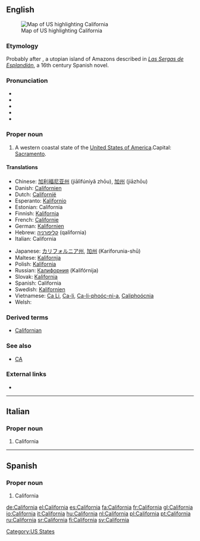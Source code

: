 ==English==
[[Image:Map of USA highlighting California.png|thumb|right|Map of US highlighting California]]

===Etymology===
Probably after {{term|California|lang=es}}, a utopian island of Amazons described in ''[[w:Las Sergas de Esplandián|Las Sergas de Esplandián]]'', a 16th century Spanish novel.

===Pronunciation===
* {{IPA|/ˌkæl.ɪ.ˈfɔɹ.njə/|/ˌkæl.ɪ.ˈfɔɹ.ni.ə/}}
* {{SAMPA|/%k{lI"fOrnj@/|/%k{lI"fOrni@/}}
* {{audio|en-us-california.ogg|Audio (US)}}
* {{hyphenation|Cal-i-for-nia}}
* {{rhymes|ɔː(r)niə}}

===Proper noun===
{{en-proper noun}}

# A western coastal state of the [[United States of America]].Capital: [[Sacramento]].

====Translations====
{{trans-top|state of the United States of America}}
*Chinese: [[加利福尼亚州]] (jiālìfúníyǎ zhōu), [[加州]] (jiāzhōu)
*Danish: [[Californien]]
*Dutch: [[Californië]]
*Esperanto: [[Kalifornio]]
*Estonian: California
*Finnish: [[Kalifornia]]
*French: [[Californie]] {{f}}
*German: [[Kalifornien]] {{n}}
*Hebrew: [[קליפורניה]] (qalifornia) {{f}}
*Italian: California {{f}}
{{trans-mid}}
*Japanese: [[カリフォルニア州]], [[加州]] (Kariforunia-shū)
*Maltese: [[Kalifornja]] 
*Polish: [[Kalifornia]] {{f}}
*Russian: [[Калифорния]] (Kalifórnija) {{f}}
*Slovak: [[Kalifornia]] {{f}}
*Spanish: California {{f}}
*Swedish: [[Kalifornien]]
*Vietnamese: [[Ca Li]], [[Ca-li]], [[Ca-li-phoóc-ni-a]], [[Caliphoócnia]]
*Welsh: {{t-|cy|Califfornia}}
{{trans-bottom}}

===Derived terms===
* [[Californian]]

===See also===
* [[CA]]

===External links===
* {{pedialite}}

[[Category:US States]]

----

==Italian==

===Proper noun===
{{infl|it|proper noun|g=f}}

# California

----

==Spanish==

===Proper noun===
{{infl|es|proper noun|g=f}}

# California

[[de:California]]
[[el:California]]
[[es:California]]
[[fa:California]]
[[fr:California]]
[[gl:California]]
[[io:California]]
[[it:California]]
[[hu:California]]
[[nl:California]]
[[pl:California]]
[[pt:California]]
[[ru:California]]
[[sr:California]]
[[fi:California]]
[[sv:California]]